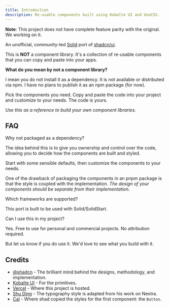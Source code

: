 ```yaml
---
title: Introduction
description: Re-usable components built using Kobalte UI and UnoCSS.
---
```


<Alert>
<AlertDescription>

**Note**: This project does not have complete feature parity with the original. We working on it.

</AlertDescription>
</Alert>

An unofficial, community-led [Solid](https://www.solidjs.com/) port of [shadcn/ui](https://ui.shadcn.com).

This is **NOT** a component library. It's a collection of re-usable components that you can copy and paste into your apps.

**What do you mean by not a component library?**

I mean you do not install it as a dependency. It is not available or distributed via npm. I have no plans to publish it as an npm package (for now).

Pick the components you need. Copy and paste the code into your project and customize to your needs. The code is yours.

_Use this as a reference to build your own component libraries._

## FAQ

<Accordion collapsible>
<AccordionItem value="item-1">
<AccordionTrigger>Why not packaged as a dependency?</AccordionTrigger>
<AccordionContent>

The idea behind this is to give you ownership and control over the code, allowing you to decide how the components are built and styled.

Start with some sensible defaults, then customize the components to your needs.

One of the drawback of packaging the components in an pnpm package is that the style is coupled with the implementation. _The design of your components should be separate from their implementation._

</AccordionContent>
</AccordionItem>
<AccordionItem value="item-2">
<AccordionTrigger>Which frameworks are supported?</AccordionTrigger>
<AccordionContent>

This port is built to be used with Solid/SolidStart.

</AccordionContent>
</AccordionItem>
<AccordionItem value="item-3">
<AccordionTrigger>Can I use this in my project?</AccordionTrigger>
<AccordionContent>

Yes. Free to use for personal and commercial projects. No attribution required.

But let us know if you do use it. We'd love to see what you build with it.

</AccordionContent>
</AccordionItem>
</Accordion>

## Credits

-   [@shadcn](https://twitter.com/shadcn) - The brilliant mind behind the designs, methodology, and implementation.
-   [Kobalte UI](https://kobalte.dev) - For the primitives.
-   [Vercel](https://vercel.com) - Where this project is hosted.
-   [Shu Ding](https://shud.in) - The typography style is adapted from his work on Nextra.
-   [Cal](https://cal.com) - Where shad copied the styles for the first component: the `Button`.
